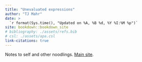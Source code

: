 ```yaml
---
title: "Unevaluated expressions"
author: "TJ Mahr"
date: > 
  `r format(Sys.time(), "Updated on %A, %B %d, %Y %I:%M %p")`
site: bookdown::bookdown_site
# bibliography: ./assets/refs.bib
# csl: ./assets/apa.csl
link-citations: true
---
```


Notes to self and other noodlings. [Main site](https://tjmahr.com/).
